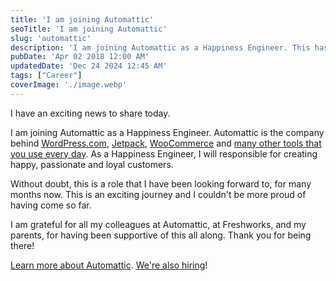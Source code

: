 ```yaml
---
title: 'I am joining Automattic'
seoTitle: 'I am joining Automattic'
slug: 'automattic'
description: 'I am joining Automattic as a Happiness Engineer. This has been a role that I have been looking forward to many months now.'
pubDate: 'Apr 02 2018 12:00 AM'
updatedDate: 'Dec 24 2024 12:45 AM'
tags: ["Career"]
coverImage: './image.webp'
---
```


I have an exciting news to share today.


I am joining Automattic as a Happiness Engineer. Automattic is the company behind [WordPress.com](https://wordpress.com/), [Jetpack](http://jetpack.com/), [WooCommerce](http://woocommerce.com/) and [many other tools that you use every day](https://automattic.com/). As a Happiness Engineer, I will responsible for creating happy, passionate and loyal customers.


Without doubt, this is a role that I have been looking forward to, for many months now. This is an exciting journey and I couldn't be more proud of having come so far.


I am grateful for all my colleagues at Automattic, at Freshworks, and my parents, for having been supportive of this all along. Thank you for being there!


[Learn more about Automattic](https://automattic.com/about/). [We're also hiring](https://automattic.com/work-with-us/)!

